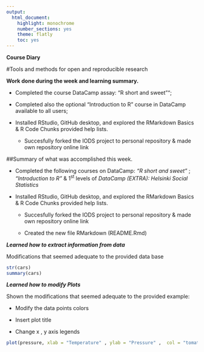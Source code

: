 ```yaml
---
output: 
  html_document: 
    highlight: monochrome
    number_sections: yes
    theme: flatly
    toc: yes
---
```

**Course Diary**

#Tools and methods for open and reproducible research

**Work done during the week and learning summary.**

 - Completed the course DataCamp assay: "R short and sweet"";

 - Completed also the optional "Introduction to R" course in DataCamp available to all users; 

 - Installed RStudio, GitHub desktop, and explored the RMarkdown Basics & R Code Chunks provided help lists.  

    - Succesfully forked the IODS project to personal repository & made own repository online link  

##Summary of what was accomplished this week.

 - Completed the following courses on DataCamp: _"R short and sweet"_  ; _"Introduction to R"_ & 1^st^ levels of _DataCamp (EXTRA): Helsinki Social Statistics_ 

 - Installed RStudio, GitHub desktop, and explored the RMarkdown Basics & R Code Chunks provided help lists.  

    - Succesfully forked the IODS project to personal repository & made own repository online link  
    
    - Created the new file RMarkdown (README.Rmd)

_**Learned how to extract information from data**_

Modifications that seemed adequate to the provided data base

```r
str(cars)
summary(cars)


```

_**Learned how to modify Plots**_

Shown the modifications that seemed adequate to the provided example: 

- Modify the data points colors 

- Insert plot title 

- Change x , y axis legends 


```r
plot(pressure, xlab = "Temperature" , ylab = "Pressure" ,  col = "tomato", bg = "grey", main = "Temperature - Pressure curve")
```


